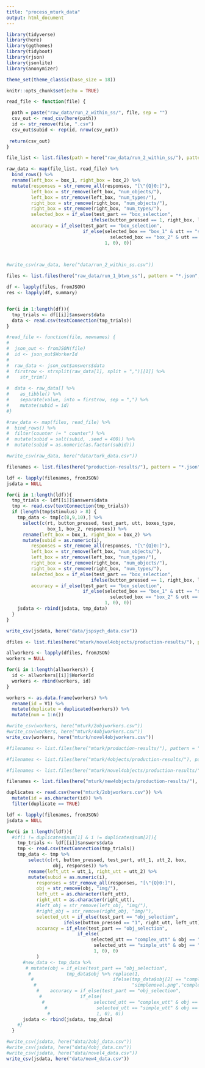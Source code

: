 ```yaml
---
title: "process_mturk_data"
output: html_document
---
```

```r
library(tidyverse)
library(here)
library(ggthemes)
library(tidyboot)
library(rjson)
library(jsonlite)
library(anonymizer)

theme_set(theme_classic(base_size = 18))
```

```r
knitr::opts_chunk$set(echo = TRUE)
```

```r
read_file <- function(file) {

  path = paste("raw_data/run_2_within_ss/", file, sep = "")
  csv_out <- read_csv(here(path))
  id <- str_remove(file, ".csv")
  csv_out$subid <- rep(id, nrow(csv_out))
 
 return(csv_out)
}

file_list <- list.files(path = here("raw_data/run_2_within_ss/"), pattern = "\\.csv$")

raw_data <- map(file_list, read_file) %>%
  bind_rows() %>%
  rename(left_box = box_1, right_box = box_2) %>%
  mutate(responses = str_remove_all(responses, "[\"{Q}0:]"),
         left_box = str_remove(left_box, "num_objects/"),
         left_box = str_remove(left_box, "num_types/"),
         right_box = str_remove(right_box, "num_objects/"),
         right_box = str_remove(right_box, "num_types/"),
         selected_box = if_else(test_part == "box_selection", 
                               ifelse(button_pressed == 1, right_box, left_box), ""),
         accuracy = if_else(test_part == "box_selection",
                            if_else(selected_box == "box_1" & utt == "simple_utt" |
                                      selected_box == "box_2" & utt == "complex_utt", 
                                    1, 0), 0))
  


#write_csv(raw_data, here("data/run_2_within_ss.csv"))
```


```r

files <- list.files(here("raw_data/run_1_btwn_ss"), pattern = "*.json", full.names = T)

df <- lapply(files, fromJSON)
res <- lapply(df, summary)


for(i in 1:length(df)){
  tmp_trials <- df[[i]]$answers$data
  data <- read.csv(textConnection(tmp_trials))
}

#read_file <- function(file, newnames) {
#  
#  json_out <- fromJSON(file)
#  id <- json_out$WorkerId
#  
#  raw_data <- json_out$answers$data 
#  firstrow <- strsplit(raw_data[1], split = ",")[[1]] %>%
#    str_trim()
  
#  data <- raw_data[] %>%
#    as_tibble() %>%
#    separate(value, into = firstrow, sep = ",") %>%
#    mutate(subid = id)
#}

#raw_data <- map(files, read_file) %>%
#  bind_rows() %>%
#  filter(counter != " counter") %>%
#  mutate(subid = salt(subid, .seed = 400)) %>%
#  mutate(subid = as.numeric(as.factor(subid)))

#write_csv(raw_data, here("data/turk_data.csv"))

```

```r

filenames <- list.files(here("production-results/"), pattern = "*.json", full.names = T)

ldf <- lapply(filenames, fromJSON)
jsdata = NULL

for(i in 1:length(ldf)){
  tmp_trials <- ldf[[i]]$answers$data
  tmp <- read.csv(textConnection(tmp_trials))
  if (length(tmp$stimulus) > 8) {
    tmp_data <- tmp[c(8,9,10),] %>%
      select(c(rt, button_pressed, test_part, utt, boxes_type, 
               box_1, box_2, responses)) %>%
      rename(left_box = box_1, right_box = box_2) %>%
      mutate(subid = as.numeric(i),
         responses = str_remove_all(responses, "[\"{Q}0:]"),
         left_box = str_remove(left_box, "num_objects/"),
         left_box = str_remove(left_box, "num_types/"),
         right_box = str_remove(right_box, "num_objects/"),
         right_box = str_remove(right_box, "num_types/"),
         selected_box = if_else(test_part == "box_selection", 
                               ifelse(button_pressed == 1, right_box, left_box), ""),
         accuracy = if_else(test_part == "box_selection",
                            if_else(selected_box == "box_1" & utt == "simple_utt" |
                                      selected_box == "box_2" & utt == "complex_utt", 
                                    1, 0), 0))
    jsdata <- rbind(jsdata, tmp_data)
  }
}

write_csv(jsdata, here("data/jspsych_data.csv"))

```


```r
dfiles <- list.files(here("mturk/novel4objects/production-results/"), pattern = "*.json", full.names = T)

allworkers <- lapply(dfiles, fromJSON)
workers = NULL

for(i in 1:length(allworkers)) {
  id <- allworkers[[i]]$WorkerId
  workers <- rbind(workers, id)
}

workers <- as.data.frame(workers) %>%
  rename(id = V1) %>%
  mutate(duplicate = duplicated(workers)) %>%
  mutate(num = 1:n())

#write_csv(workers, here("mturk/2objworkers.csv"))
#write_csv(workers, here("mturk/4objworkers.csv"))
write_csv(workers, here("mturk/novel4objworkers.csv"))

```

```r
#filenames <- list.files(here("mturk/production-results/"), pattern = "*.json", full.names = T)

#filenames <- list.files(here("mturk/4objects/production-results/"), pattern = "*.json", full.names = T)

#filenames <- list.files(here("mturk/novel4objects/production-results/"), pattern = "*.json", full.names = T)

filenames <- list.files(here("mturk/new4objects/production-results/"), pattern = "*.json", full.names = T)

duplicates <- read.csv(here("mturk/2objworkers.csv")) %>%
  mutate(id = as.character(id)) %>%
  filter(duplicate == TRUE)

ldf <- lapply(filenames, fromJSON)
jsdata = NULL

for(i in 1:length(ldf)){
  #if(i != duplicates$num[1] & i != duplicates$num[2]){
    tmp_trials <- ldf[[i]]$answers$data
    tmp <- read.csv(textConnection(tmp_trials))
    tmp_data <- tmp %>%
        select(c(rt, button_pressed, test_part, utt_1, utt_2, box, 
                 obj, responses)) %>%
        rename(left_utt = utt_1, right_utt = utt_2) %>%
        mutate(subid = as.numeric(i),
           responses = str_remove_all(responses, "[\"{Q}0:]"),
           obj = str_remove(obj, "img/"),
           left_utt = as.character(left_utt),
           right_utt = as.character(right_utt),
           #left_obj = str_remove(left_obj, "img/"),
           #right_obj = str_remove(right_obj, "img/"),
           selected_utt = if_else(test_part == "obj_selection", 
                     ifelse(button_pressed == "1", right_utt, left_utt), ""),
           accuracy = if_else(test_part == "obj_selection",
                          if_else(
                               selected_utt == "complex_utt" & obj == "simplenovel.png" |
                                selected_utt == "simple_utt" & obj == "complexnovel.png", 
                                1, 0), 0)
           )
      #new_data <- tmp_data %>%
       # mutate(obj = if_else(test_part == "obj_selection", 
        #             tmp_data$obj %>% replace(1,
         #                             ifelse(tmp_data$obj[2] == "complex.png",
          #                                   "simplenovel.png","complex.png")), ""),
           #    accuracy = if_else(test_part == "obj_selection",
            #              if_else(
             #                  selected_utt == "complex_utt" & obj == "simplenovel.png" |
              #                  selected_utt == "simple_utt" & obj == "complexnovel.png", 
               #                 1, 0), 0))
      jsdata <- rbind(jsdata, tmp_data)
    #}
  }

#write_csv(jsdata, here("data/2obj_data.csv"))
#write_csv(jsdata, here("data/4obj_data.csv"))
#write_csv(jsdata, here("data/novel4_data.csv"))
write_csv(jsdata, here("data/new4_data.csv"))

```